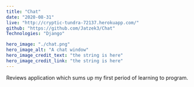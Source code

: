 ---
title: "Chat"
date: "2020-08-31"
live: "http://cryptic-tundra-72137.herokuapp.com/"
github: "https://github.com/Jatzek3/Chat"
Technologies: "Django"

hero_image: "./chat.png"
hero_image_alt: "A chat window"
hero_image_credit_text: "the string is here"
hero_image_credit_link: "the string is here"
---

Reviews application which sums up my first period
of learning to program.